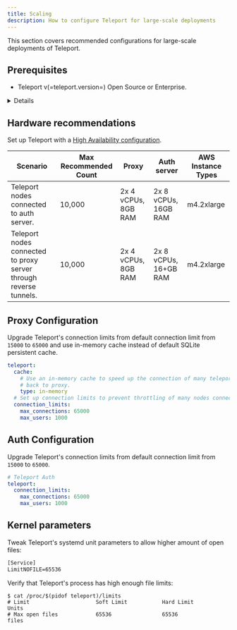```yaml
---
title: Scaling
description: How to configure Teleport for large-scale deployments
---
```


This section covers recommended configurations for large-scale
deployments of Teleport.

## Prerequisites

- Teleport v(=teleport.version=) Open Source or Enterprise.

<Details scope={["cloud"]} scopeOnly={true} title="Teleport Cloud Compatibility" opened={true}>
For Teleport Cloud customers, the settings in this guide are configured automatically.
</Details>

## Hardware recommendations

Set up Teleport with a [High Availability configuration](../reference/backends.mdx).

| Scenario | Max Recommended Count | Proxy | Auth server | AWS Instance Types |
| - | - | - | - | - |
| Teleport nodes connected to auth server. | 10,000 | 2x  4 vCPUs, 8GB RAM | 2x 8 vCPUs, 16GB RAM | m4.2xlarge |
| Teleport nodes connected to proxy server through reverse tunnels. | 10,000 | 2x 4 vCPUs, 8GB RAM | 2x 8 vCPUs, 16+GB RAM | m4.2xlarge |

## Proxy Configuration

Upgrade Teleport's connection limits from default connection limit from `15000` to `65000`
and use in-memory cache instead of default SQLite persistent cache.

```yaml
teleport:
  cache:
    # Use an in-memory cache to speed up the connection of many teleport nodes
    # back to proxy.
    type: in-memory
  # Set up connection limits to prevent throttling of many nodes connecting to proxies
  connection_limits:
    max_connections: 65000
    max_users: 1000
```

## Auth Configuration

Upgrade Teleport's connection limits from default connection limit from `15000` to `65000`.

```yaml
# Teleport Auth
teleport:
  connection_limits:
    max_connections: 65000
    max_users: 1000
```

## Kernel parameters

Tweak Teleport's systemd unit parameters to allow higher amount of open files:

```txt
[Service]
LimitNOFILE=65536
```

Verify that Teleport's process has high enough file limits:

```code
$ cat /proc/$(pidof teleport)/limits
# Limit                     Soft Limit           Hard Limit           Units
# Max open files            65536                65536                files
```
